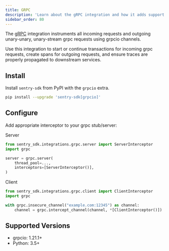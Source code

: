 ```yaml
---
title: GRPC
description: 'Learn about the gRPC integration and how it adds support for the grpcio grpc client and server.'
sidebar_order: 80
---
```


The [gRPC](https://grpc.io/) integration instruments all incoming requests and outgoing unary-unary, unary-stream grpc
requests using grpcio channels.

Use this integration to start or continue transactions for incoming grpc requests, create spans for outgoing requests,
and ensure traces are properly propagated to downstream services.

## Install

Install `sentry-sdk` from PyPI with the `grpcio` extra.

```bash
pip install --upgrade 'sentry-sdk[grpcio]'
```

## Configure

Add appropriate interceptor to your grpc stub/server:

Server
```python
from sentry_sdk.integrations.grpc.server import ServerInterceptor
import grpc

server = grpc.server(
    thread_pool=...,
    interceptors=[ServerInterceptor()],
)
```

Client
```python
from sentry_sdk.integrations.grpc.client import ClientInterceptor
import grpc

with grpc.insecure_channel("example.com:12345") as channel:
    channel = grpc.intercept_channel(channel, *[ClientInterceptor()])
```

## Supported Versions

- grpcio: 1.21.1+
- Python: 3.5+

